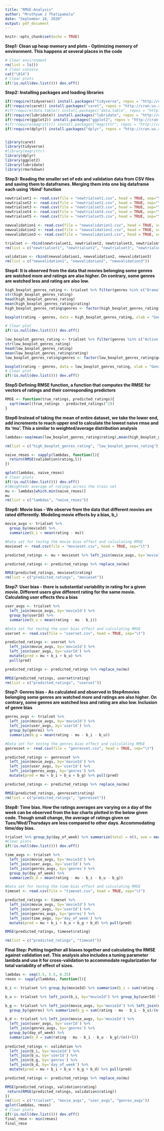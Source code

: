 ```yaml
---
title: "RMSE-Analysis"
author: "Mruthyum J Thatipamala"
date: "September 18, 2020"
output: pdf_document
---
```


```r
knitr::opts_chunk$set(echo = TRUE)
```


**Step1: Clean up heap memory and plots - Optimizing memory of environment. This happens at several places in the code**
```r
# Clear environment
rm(list = ls())
# Clear console
cat("\014")
# Clear plots
if(!is.null(dev.list())) dev.off()
```

**Step2: Installing packages and loading libraries**
```r
if(!require(tidyverse)) install.packages("tidyverse", repos = "http://cran.us.r-project.org")
if(!require(caret)) install.packages("caret", repos = "http://cran.us.r-project.org")
#if(!require(data.table)) install.packages("data.table", repos = "http://cran.us.r-project.org")
if(!require(lubridate)) install.packages("lubridate", repos = "http://cran.us.r-project.org")
if(!require(ggplot2)) install.packages("ggplot2", repos = "http://cran.us.r-project.org")
#if(!require(magrittr)) install.packages("magrittr", repos = "http://cran.us.r-project.org")
if(!require(dplyr)) install.packages("dplyr", repos = "http://cran.us.r-project.org")


library(caret)
library(tidyverse)
#library(magrittr)
library(dplyr)
library(ggplot2)
library(lubridate)
library(rmarkdown)
```
**Step3: Reading the smaller set of edx and validation data from CSV files and saving them to dataframes. Merging them into one big dataframe each using 'rbind' function**
```r
newtrialset1 <- read.csv(file = "newtrialset1.csv", head = TRUE, sep="\t")
newtrialset2 <- read.csv(file = "newtrialset2.csv", head = TRUE, sep="\t")
newtrialset3 <- read.csv(file = "newtrialset3.csv", head = TRUE, sep="\t")
newtrialset4 <- read.csv(file = "newtrialset4.csv", head = TRUE, sep="\t")
newtrialset5 <- read.csv(file = "newtrialset5.csv", head = TRUE, sep="\t")

newvalidation1 <- read.csv(file = "newvalidation1.csv", head = TRUE, sep="\t")
newvalidation2 <- read.csv(file = "newvalidation2.csv", head = TRUE, sep="\t")
newvalidation3 <- read.csv(file = "newvalidation3.csv", head = TRUE, sep="\t")

trialset <- rbind(newtrialset1, newtrialset2, newtrialset3, newtrialset4, newtrialset5)
rm(list = c("newtrialset1", "newtrialset2", "newtrialset3", "newtrialset4", "newtrialset5"))

validation <- rbind(newvalidation1, newvalidation2, newvalidation3)
rm(list = c("newvalidation1", "newvalidation2", "newvalidation3"))
```


**Step4: It is observed from the data that movies belonging some genres are watched more and ratings are also higher. On contrary, some genres are watched less and rating are also low.**
```r
high_boxplot_genres_rating <- trialset %>% filter(genres %in% c("Drama", "Comedy", "Comedy|Romance", "Comedy|Drama", "Comedy|Drama|Romance", "Drama|Romance")) %>% select(genres, rating)
str(high_boxplot_genres_rating)
head(high_boxplot_genres_rating)
mean(high_boxplot_genres_rating$rating)
high_boxplot_genres_rating$genres <- factor(high_boxplot_genres_rating$genres, levels = c("Drama", "Comedy", "Comedy|Romance", "Comedy|Drama", "Comedy|Drama|Romance", "Drama|Romance"), labels = c("Dr", "Co", "CoRo", "CoDr", "CoDrRo", "DrRo"))

boxplot(rating ~ genres, data = high_boxplot_genres_rating, xlab = "Genre", ylab = "Rating", main = "High Power Genres")

# Clear plot
if(!is.null(dev.list())) dev.off()
```
```r
low_boxplot_genres_rating <- trialset %>% filter(genres %in% c("Action|Drama|Horror|Sci-Fi", "Action|Romance|Western", "Adventure|Comedy|Drama|Fantasy|Mystery|Sci-Fi", "Adventure|Crime|Horror|Thriller", "Adventure|Fantasy|Film-Noir|Mystery|Sci-Fi", "Adventure|Horror|Romance|Sci-Fi")) %>% select(genres, rating)
str(low_boxplot_genres_rating)
head(low_boxplot_genres_rating)
mean(low_boxplot_genres_rating$rating)
low_boxplot_genres_rating$genres <- factor(low_boxplot_genres_rating$genres, levels = c("Action|Drama|Horror|Sci-Fi", "Action|Romance|Western", "Adventure|Comedy|Drama|Fantasy|Mystery|Sci-Fi", "Adventure|Crime|Horror|Thriller", "Adventure|Fantasy|Film-Noir|Mystery|Sci-Fi"), labels = c("ADHSF", "ARW", "ACDFMSF", "ACHT", "AFMNMSF"))

boxplot(rating ~ genres, data = low_boxplot_genres_rating, xlab = "Genre", ylab = "Rating", main = "Low Power Genres")
# Clear plot
if(!is.null(dev.list())) dev.off()
```
**Step5:Defining RMSE function, a function that computes the RMSE for vectors of ratings and their corresponding predictors**
```r
RMSE <- function(true_ratings, predicted_ratings){
  sqrt(mean((true_ratings - predicted_ratings)^2))
}
```

**Step6:Instead of taking the mean of entire dataset, we take the lower end, add increments to reach upper end to calculate the lowest naive rmse and its 'mu'. This a similar to weighted/average distribution analysis**
```r
lambdas<-seq(mean(low_boxplot_genres_rating$rating),mean(high_boxplot_genres_rating$rating)+0.5, 0.01)

rm(list = c("high_boxplot_genres_rating", "low_boxplot_genres_rating"))

naive_rmses <- sapply(lambdas, function(l){
  return(RMSE(validation$rating,l))
})

qplot(lambdas, naive_rmses)
# Clear plots
if(!is.null(dev.list())) dev.off()
#(Weighted) average of ratings across the train set
mu <- lambdas[which.min(naive_rmses)]
mu
rm(list = c("lambdas", "naive_rmses"))
```

**Step6: Movie bias - We observe from the data that different movies are rated differently. Modeling movie effects by a bias, b_i**
```r
movie_avgs <- trialset %>%
  group_by(movieId) %>%
  summarize(b_i = mean(rating - mu))

#Data set for testng the movie bias effect and calculating RMSE
movieset <- read.csv(file = "movieset.csv", head = TRUE, sep="\t")

predicted_ratings <- mu + movieset %>% left_join(movie_avgs, by='movieId') %>% pull(b_i)

predicted_ratings <- predicted_ratings %>% replace_na(mu)

RMSE(predicted_ratings, movieset$rating)
rm(list = c("predicted_ratings", "movieset"))
```

**Step7: User bias - there is substantial variability in rating for a given movie. Different users give different rating for the same movie. Calculating user effects thru a bias**
```r
user_avgs <- trialset %>%
  left_join(movie_avgs, by='movieId') %>%
  group_by(userId) %>%
  summarize(b_u = mean(rating - mu - b_i))

#Data set for testng the user bias effect and calculating RMSE
userset <- read.csv(file = "userset.csv", head = TRUE, sep="\t")

predicted_ratings <- userset %>%
  left_join(movie_avgs, by='movieId') %>%
  left_join(user_avgs, by='userId') %>%
  mutate(pred = mu + b_i + b_u) %>%
  pull(pred)

predicted_ratings <- predicted_ratings %>% replace_na(mu)

RMSE(predicted_ratings, userset$rating)
rm(list = c("predicted_ratings", "userset"))
```
**Step7: Genres bias - As calculated and observed in Step4movies belonging some genres are watched more and ratings are also higher. On contrary, some genres are watched less and rating are also low. Inclusion of genre bias**
```r
genres_avgs <- trialset %>% 
  left_join(movie_avgs, by='movieId') %>%
  left_join(user_avgs, by='userId') %>%
  group_by(genres) %>%
  summarize(b_g = mean(rating - mu - b_i - b_u))

#Data set for testng the genres bias effect and calculating RMSE
genresset <- read.csv(file = "genresset.csv", head = TRUE, sep="\t")

predicted_ratings <- genresset %>%
  left_join(movie_avgs, by='movieId') %>%
  left_join(user_avgs, by='userId') %>% 
  left_join(genres_avgs, by='genres') %>%
  mutate(pred = mu + b_i + b_u + b_g) %>% pull(pred)

predicted_ratings <- predicted_ratings %>% replace_na(mu)

RMSE(predicted_ratings, genresset$rating)
rm(list = c("predicted_ratings", "genresset"))
```
**Step8: Time bias. How the ratings averages are varying on a day of the week can be observed from the bar charts plotted in the below given code. Though small change, the average of ratings given on Tues/Wed/Thursdays are less compared to other days. Accommodating time/day bias.**
```r
trialset %>% group_by(day_of_week) %>% summarize(total = n(), ave = mean(rating)) %>% ggplot(aes(x=day_of_week, y=ave, fill=day_of_week)) + geom_bar(stat="identity")
#Clear plots
if(!is.null(dev.list())) dev.off()

time_avgs <- trialset %>% 
  left_join(movie_avgs, by='movieId') %>% 
  left_join(user_avgs, by='userId') %>% 
  left_join(genres_avgs, by='genres') %>%
  group_by(day_of_week) %>%
  summarize(b_d = mean(rating - mu - b_i - b_u - b_g))

#Data set for testng the time bias effect and calculating RMSE
timeset <- read.csv(file = "timeset.csv", head = TRUE, sep="\t")

predicted_ratings <- timeset %>%
  left_join(movie_avgs, by='movieId') %>%
  left_join(user_avgs, by='userId') %>%
  left_join(genres_avgs, by='genres') %>%
  left_join(time_avgs, by='day_of_week') %>%
  mutate(pred = mu + b_i + b_u + b_g + b_d) %>% pull(pred) 

RMSE(predicted_ratings, timeset$rating)

rm(list = c("predicted_ratings", "timeset"))
```
**Final Step: Putting together all biases together and calculating the RMSE against validation set. This analysis also includes a tuning parameter lambda and use it for cross-validation to accommodate regularization for total variability of effect of sizes.**
```r
lambdas <- seq(3.5, 5.5, 0.25)
rmses <- sapply(lambdas, function(l){

b_i <- trialset %>% group_by(movieId) %>% summarize(b_i = sum(rating - mu)/(n()+l)) 

b_u <- trialset %>% left_join(b_i, by="movieId") %>% group_by(userId) %>% group_by(userId) %>% summarize(b_u = sum(rating - b_i - mu)/(n()+l))

b_g <- trialset %>% left_join(movie_avgs, by='movieId') %>% left_join(user_avgs, by='userId') %>%
  group_by(genres) %>% summarize(b_g = sum(rating - mu - b_i - b_u)/(n()+l))

b_d <- trialset %>% left_join(movie_avgs, by='movieId') %>%
  left_join(user_avgs, by='userId') %>%
  left_join(genres_avgs, by='genres') %>%
  group_by(day_of_week) %>%
  summarize(b_d = sum(rating - mu - b_i - b_u - b_g)/(n()+l))
  
predicted_ratings <- validation %>%
  left_join(b_i, by='movieId') %>%
  left_join(b_u, by='userId') %>%
  left_join(b_g, by='genres') %>%
  left_join(b_d, by='day_of_week') %>%
  mutate(pred = mu + b_i + b_u + b_g + b_d) %>% pull(pred)

predicted_ratings <- predicted_ratings %>% replace_na(mu)

RMSE(predicted_ratings, validation$rating)  
 return(RMSE(predicted_ratings, validation$rating))  
})
rm(list = c("trialset", "movie_avgs", "user_avgs", "genres_avgs"))
qplot(lambdas, rmses)
# Clear plots
if(!is.null(dev.list())) dev.off()
final_rmse <- min(rmses)
final_rmse
```
